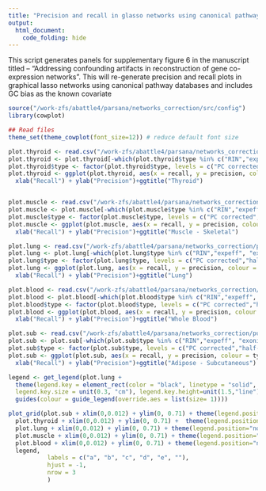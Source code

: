 ```yaml
---
title: "Precision and recall in glasso networks using canonical pathway databases with GC bias as the known covariate"
output:
  html_document:
    code_folding: hide
---
```



This script generates panels for supplementary figure 6 in the manuscript titled -- "Addressing confounding artifacts in reconstruction of gene co-expression networks".
This will re-generate precision and recall plots in graphical lasso networks using canonical pathway databases and includes GC bias as the known covariate

```r
source("/work-zfs/abattle4/parsana/networks_correction/src/config")
library(cowplot)

## Read files
theme_set(theme_cowplot(font_size=12)) # reduce default font size

plot.thyroid <- read.csv("/work-zfs/abattle4/parsana/networks_correction/publication_figures/fig3/pr_table_thyroid.csv", row.names = 1, stringsAsFactors = F)
plot.thyroid <- plot.thyroid[-which(plot.thyroid$type %in% c("RIN","expeff", "exonic rate")),]
plot.thyroid$type <- factor(plot.thyroid$type, levels = c("PC corrected","half-PC","quarter-PC", "gene GC%", "uncorrected"))
plot.thyroid <- ggplot(plot.thyroid, aes(x = recall, y = precision, colour = type)) + geom_point(size = 0.3) + 
  xlab("Recall") + ylab("Precision")+ggtitle("Thyroid")


plot.muscle <- read.csv("/work-zfs/abattle4/parsana/networks_correction/publication_figures/fig3/pr_table_muscle.csv", row.names = 1, stringsAsFactors = F)
plot.muscle <- plot.muscle[-which(plot.muscle$type %in% c("RIN","expeff", "exonic rate")),]
plot.muscle$type <- factor(plot.muscle$type, levels = c("PC corrected","half-PC","quarter-PC", "gene GC%", "uncorrected"))
plot.muscle <- ggplot(plot.muscle, aes(x = recall, y = precision, colour = type)) + geom_point(size = 0.3) + 
  xlab("Recall") + ylab("Precision")+ggtitle("Muscle - Skeletal")

plot.lung <- read.csv("/work-zfs/abattle4/parsana/networks_correction/publication_figures/fig3/pr_table_lung.csv", , row.names = 1, stringsAsFactors = F)
plot.lung <- plot.lung[-which(plot.lung$type %in% c("RIN","expeff", "exonic rate")),]
plot.lung$type <- factor(plot.lung$type, levels = c("PC corrected","half-PC","quarter-PC", "gene GC%", "uncorrected"))
plot.lung <- ggplot(plot.lung, aes(x = recall, y = precision, colour = type)) + geom_point(size = 0.3) + 
  xlab("Recall") + ylab("Precision")+ggtitle("Lung")

plot.blood <- read.csv("/work-zfs/abattle4/parsana/networks_correction/publication_figures/fig3/pr_table_blood.csv", , row.names = 1, stringsAsFactors = F)
plot.blood <- plot.blood[-which(plot.blood$type %in% c("RIN","expeff", "exonic rate")),]
plot.blood$type <- factor(plot.blood$type, levels = c("PC corrected","half-PC","quarter-PC", "gene GC%", "uncorrected"))
plot.blood <- ggplot(plot.blood, aes(x = recall, y = precision, colour = type)) + geom_point(size = 0.3) + 
  xlab("Recall") + ylab("Precision")+ggtitle("Whole Blood")

plot.sub <- read.csv("/work-zfs/abattle4/parsana/networks_correction/publication_figures/fig3/pr_table_sub.csv", row.names = 1, stringsAsFactors = F)
plot.sub <- plot.sub[-which(plot.sub$type %in% c("RIN","expeff", "exonic rate")),]
plot.sub$type <- factor(plot.sub$type, levels = c("PC corrected","half-PC","quarter-PC", "gene GC%", "uncorrected"))
plot.sub <- ggplot(plot.sub, aes(x = recall, y = precision, colour = type)) + geom_point(size = 0.3) + 
  xlab("Recall") + ylab("Precision")+ggtitle("Adipose - Subcutaneous")

legend <- get_legend(plot.lung +
  theme(legend.key = element_rect(color = "black", linetype = "solid", size = 0.5),
  legend.key.size = unit(0.3, "cm"), legend.key.height=unit(1.5,"line")) + 
  guides(colour = guide_legend(override.aes = list(size= 1))))

plot_grid(plot.sub + xlim(0,0.012) + ylim(0, 0.71) + theme(legend.position="none"),
  plot.thyroid + xlim(0,0.012) + ylim(0, 0.71) +  theme(legend.position="none"),
  plot.lung + xlim(0,0.012) + ylim(0, 0.71) + theme(legend.position="none"),
  plot.muscle + xlim(0,0.012) + ylim(0, 0.71) + theme(legend.position="none"),
  plot.blood + xlim(0,0.012) + ylim(0, 0.71) + theme(legend.position="none"),
  legend,
           labels = c("a", "b", "c", "d", "e", ""),
           hjust = -1,
           nrow = 3
           )
```
